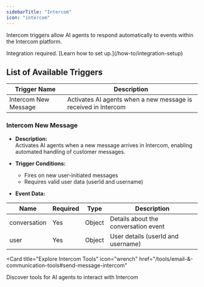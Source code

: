 ```yaml
---
sidebarTitle: "Intercom"
icon: "intercom"
---
```


Intercom triggers allow AI agents to respond automatically to events within the Intercom platform.

<Note>
  Integration required. [Learn how to set up.](/how-to/integration-setup)
</Note>

## List of Available Triggers

| Trigger Name         | Description                                                    |
| -------------------- | -------------------------------------------------------------- |
| Intercom New Message | Activates AI agents when a new message is received in Intercom |

### Intercom New Message

- **Description:**  
  Activates AI agents when a new message arrives in Intercom, enabling automated handling of customer messages.

- **Trigger Conditions:**

  - Fires on new user-initiated messages
  - Requires valid user data (userId and username)

- **Event Data:**

| Name         | Required | Type   | Description                          |
| ------------ | -------- | ------ | ------------------------------------ |
| conversation | Yes      | Object | Details about the conversation event |
| user         | Yes      | Object | User details (userId and username)   |

<Card
  title="Explore Intercom Tools"
  icon="wrench"
  href="/tools/email-&-communication-tools#send-message-intercom"
>
  Discover tools for AI agents to interact with Intercom
</Card>
